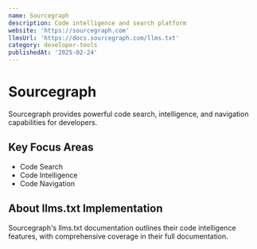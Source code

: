 ```yaml
---
name: Sourcegraph
description: Code intelligence and search platform
website: 'https://sourcegraph.com'
llmsUrl: 'https://docs.sourcegraph.com/llms.txt'
category: developer-tools
publishedAt: '2025-02-24'
---
```


# Sourcegraph

Sourcegraph provides powerful code search, intelligence, and navigation capabilities for developers.

## Key Focus Areas

- Code Search
- Code Intelligence
- Code Navigation

## About llms.txt Implementation

Sourcegraph's llms.txt documentation outlines their code intelligence features, with comprehensive coverage in their full documentation.

